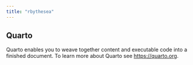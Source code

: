 ```yaml
---
title: "rbythesea"
---
```


## Quarto

Quarto enables you to weave together content and executable code into a finished document. To learn more about Quarto see <https://quarto.org>.
